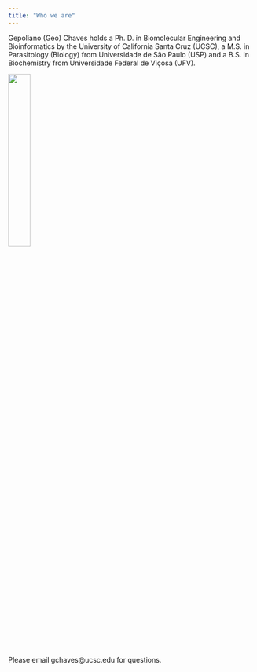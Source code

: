 ```yaml
---
title: "Who we are"
---
```


Gepoliano (Geo) Chaves holds a Ph. D. in Biomolecular Engineering and Bioinformatics by the University of California Santa Cruz (UCSC), a M.S. in Parasitology (Biology) from Universidade de São Paulo (USP) and a B.S. in Biochemistry from Universidade Federal de Viçosa (UFV).

<img src="images/gchaves.jpg" style="width:30%">

Please email gchaves@ucsc.edu for questions.
